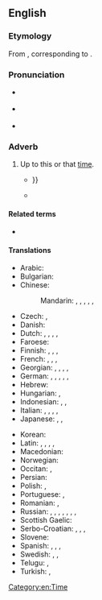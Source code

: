 ==English==

===Etymology===
From {{der|en|enm|hiderto}}, corresponding to {{compound|en|hither|to}}.

===Pronunciation===
* {{a|UK}} {{IPA|/ˈhɪðəˌtuː/|/ˌhɪðəˈtuː/|[ˈhɪðəˌtʰuː]|[ˌhɪðəˈtʰuː]|lang=en}}
* {{a|US}} {{IPA|/ˈhɪðɚˌtu/|/ˌhɪðɚˈtu/|[ˈhɪðɚˌtʰu]|[ˌhɪðɚˈtʰu]|lang=en}}
* {{audio|en-us-hitherto.ogg|Audio (US)|lang=en}}

===Adverb===
{{en-adv|-}}

# {{lb|en|formal|also|_|legal}} Up to this or that [[time]]. <!--(used frequently in [[legal]] papers).-->
#* {{quote-text|lang=en|year=1830|author=Anna Maria Porter|title=The Barony|volume=3|page=460|passage=The exhaustless conjecturings of that evening's full conversation, made such of the small party, as had '''hitherto''' been strangers, well acquainted with each other's turn of mind{{...}}}}
#* {{quote-journal|1=en|year=2014|author=James Lambert|title=Diachronic stability in Indian English lexis|journal=World Englishes|page=124|text=The results of this study argue for a greater endonormativity in Indian English than has '''hitherto''' been recognised.}}
#: {{syn|en|up to now|heretofore}}
#: {{ant|en|from now on|henceforth}}

====Related terms====
* {{l|en|thitherto}}

====Translations====
{{trans-top|up to this time}}
* Arabic: {{t|ar|حَتَّى الْآن}}
* Bulgarian: {{t+|bg|досега́}}
* Chinese:
*: Mandarin: {{t+|cmn|到目前為止|sc=Hani}}, {{t+|cmn|到目前为止|tr=dào mùqián wéizhǐ|sc=Hani}}, {{t+|cmn|迄今|tr=qìjīn|sc=Hani}}, {{t+|cmn|迄今為止|sc=Hani}}, {{t+|cmn|迄今为止|tr=qìjīn wéizhǐ|sc=Hani}}, {{t+|cmn|至今|tr=zhìjīn|sc=Hani}}
* Czech: {{t+|cs|doposud}}, {{t|cs|až dosud}}
* Danish: {{t|da|hidtil}}
* Dutch: {{t|nl|tot dan toe}}, {{t|nl|tot hiertoe}}, {{t|nl|tot dusver}}, {{t|nl|tot nu toe}}, {{t|nl|tot dusverre}}
* Faroese: {{t|fo|higartil}}
* Finnish: {{t|fi|tähän mennessä}}, {{t|fi|siihen mennessä}}, {{t|fi|sitä ennen}}, {{t+|fi|aiemmin}}
* French: {{t+|fr|jusqu'ici}}, {{t+|fr|jusqu'alors}}, {{t|fr|jusqu'à maintenant}}, {{t+|fr|jusqu'à présent}}
* Georgian: {{t|ka|აქამდე|sc=Geor}}, {{t|ka|აქამომდე|sc=Geor}}, {{t|ka|დღემდე}}, {{t|ka|უწინ}}, {{t|ka|ამ დრომდე}}
* German: {{t|de|bis dahin}}, {{t|de|bis dato}}, {{t+|de|bislang}}, {{t+|de|bisher}}, {{t|de|bis jetzt}}, {{t+|de|zuvor}}
* Hebrew: {{t|he|עד כה}}
* Hungarian: {{t+|hu|eddig}}, {{t+|hu|addig}}
* Indonesian: {{t|id|sampai saat ini}}, {{t|id|hingga kini}}, {{t|id|sampai sekarang}}
* Italian: {{t|it|[[fin]] [[qui]]}}, {{t|it|[[fino]] [[a]] [[qui]]}}, {{t|it|[[fino]] [[ad]] [[ora]]}}, {{t|it|[[fino]] [[allora]]}}, {{t+|it|finora}}
* Japanese: {{t|ja|今まで|tr=いままで, imamade}}, {{t|ja|これまで|tr=koremade}}, {{t|ja|これまでのところ|tr=koremade no tokoro}}
{{trans-mid}}
* Korean: {{t+|ko|여태}}
* Latin: {{t+|la|adhūc}}, {{t+|la|hactenus}}, {{t|la|hucusque}}, {{t|la|illatenus}}, {{t+|la|aliquando}}
* Macedonian: {{t|mk|досега|tr=dósega}}
* Norwegian: {{t+|no|hittil}}
* Occitan: {{t|oc|fins ara}}, {{t|oc|fins a aquel moment}}
* Persian: {{t+|fa|تاکنون|tr=tâ-konun|sc=fa-Arab}}
* Polish: {{t+|pl|dotychczas}}, {{t+|pl|dotąd}}
* Portuguese: {{t|pt|[[até]] [[agora]]}}, {{t|pt|[[até]] [[então]]}}
* Romanian: {{t|ro|până acum}}, {{t|ro|până în acest moment}}
* Russian: {{t+|ru|пока́ что}}, {{t+|ru|до сих по́р}}, {{t+|ru|пока́}}, {{t|ru|на да́нный моме́нт}}, {{t|ru|на настоя́щий моме́нт}}, {{t+|ru|пре́жде}}, {{qualifier|obsolete}} {{t+|ru|доны́не}}, {{qualifier|archaic}} {{t+|ru|подне́сь}}
* Scottish Gaelic: {{t|gd|thuige seo}}
* Serbo-Croatian: {{t+|sh|dòsad}}, {{t+|sh|dòsada}}, {{t+|sh|dòtad}}, {{t|sh|dòtada}}
* Slovene: {{t|sl|do zdaj}}
* Spanish: {{t|es|hasta ahora}}, {{t|es|hasta aquí}}, {{t|es|hasta este momento}}, {{t|es|en ese entonces}}
* Swedish: {{t+|sv|hittills}}, {{t+|sv|dittills}}, {{t+|sv|hitintills}}
* Telugu: {{t|te|ఇప్పటివరకు}}, {{t|te|అప్పటివరకు}}
* Turkish: {{t|tr|-e [[kadar]]}}, {{t|tr|o ana kadar}}
{{trans-bottom}}

[[Category:en:Time]]